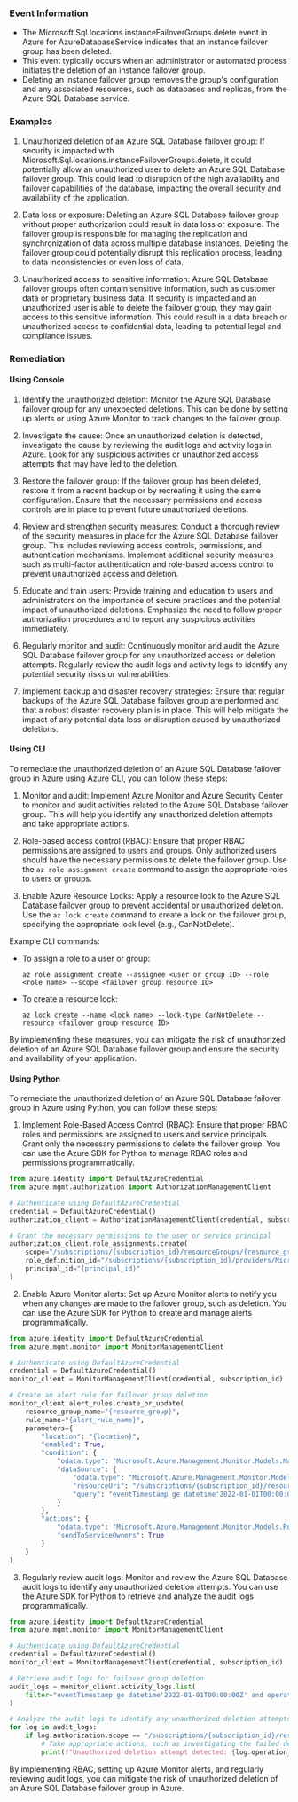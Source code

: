 
### Event Information

- The Microsoft.Sql.locations.instanceFailoverGroups.delete event in Azure for AzureDatabaseService indicates that an instance failover group has been deleted.
- This event typically occurs when an administrator or automated process initiates the deletion of an instance failover group.
- Deleting an instance failover group removes the group's configuration and any associated resources, such as databases and replicas, from the Azure SQL Database service.


### Examples

1. Unauthorized deletion of an Azure SQL Database failover group: If security is impacted with Microsoft.Sql.locations.instanceFailoverGroups.delete, it could potentially allow an unauthorized user to delete an Azure SQL Database failover group. This could lead to disruption of the high availability and failover capabilities of the database, impacting the overall security and availability of the application.

2. Data loss or exposure: Deleting an Azure SQL Database failover group without proper authorization could result in data loss or exposure. The failover group is responsible for managing the replication and synchronization of data across multiple database instances. Deleting the failover group could potentially disrupt this replication process, leading to data inconsistencies or even loss of data.

3. Unauthorized access to sensitive information: Azure SQL Database failover groups often contain sensitive information, such as customer data or proprietary business data. If security is impacted and an unauthorized user is able to delete the failover group, they may gain access to this sensitive information. This could result in a data breach or unauthorized access to confidential data, leading to potential legal and compliance issues.

### Remediation

#### Using Console

1. Identify the unauthorized deletion: Monitor the Azure SQL Database failover group for any unexpected deletions. This can be done by setting up alerts or using Azure Monitor to track changes to the failover group.

2. Investigate the cause: Once an unauthorized deletion is detected, investigate the cause by reviewing the audit logs and activity logs in Azure. Look for any suspicious activities or unauthorized access attempts that may have led to the deletion.

3. Restore the failover group: If the failover group has been deleted, restore it from a recent backup or by recreating it using the same configuration. Ensure that the necessary permissions and access controls are in place to prevent future unauthorized deletions.

4. Review and strengthen security measures: Conduct a thorough review of the security measures in place for the Azure SQL Database failover group. This includes reviewing access controls, permissions, and authentication mechanisms. Implement additional security measures such as multi-factor authentication and role-based access control to prevent unauthorized access and deletion.

5. Educate and train users: Provide training and education to users and administrators on the importance of secure practices and the potential impact of unauthorized deletions. Emphasize the need to follow proper authorization procedures and to report any suspicious activities immediately.

6. Regularly monitor and audit: Continuously monitor and audit the Azure SQL Database failover group for any unauthorized access or deletion attempts. Regularly review the audit logs and activity logs to identify any potential security risks or vulnerabilities.

7. Implement backup and disaster recovery strategies: Ensure that regular backups of the Azure SQL Database failover group are performed and that a robust disaster recovery plan is in place. This will help mitigate the impact of any potential data loss or disruption caused by unauthorized deletions.

#### Using CLI

To remediate the unauthorized deletion of an Azure SQL Database failover group in Azure using Azure CLI, you can follow these steps:

1. Monitor and audit: Implement Azure Monitor and Azure Security Center to monitor and audit activities related to the Azure SQL Database failover group. This will help you identify any unauthorized deletion attempts and take appropriate actions.

2. Role-based access control (RBAC): Ensure that proper RBAC permissions are assigned to users and groups. Only authorized users should have the necessary permissions to delete the failover group. Use the `az role assignment create` command to assign the appropriate roles to users or groups.

3. Enable Azure Resource Locks: Apply a resource lock to the Azure SQL Database failover group to prevent accidental or unauthorized deletion. Use the `az lock create` command to create a lock on the failover group, specifying the appropriate lock level (e.g., CanNotDelete).

Example CLI commands:

- To assign a role to a user or group:
  ```
  az role assignment create --assignee <user or group ID> --role <role name> --scope <failover group resource ID>
  ```

- To create a resource lock:
  ```
  az lock create --name <lock name> --lock-type CanNotDelete --resource <failover group resource ID>
  ```

By implementing these measures, you can mitigate the risk of unauthorized deletion of an Azure SQL Database failover group and ensure the security and availability of your application.

#### Using Python

To remediate the unauthorized deletion of an Azure SQL Database failover group in Azure using Python, you can follow these steps:

1. Implement Role-Based Access Control (RBAC): Ensure that proper RBAC roles and permissions are assigned to users and service principals. Grant only the necessary permissions to delete the failover group. You can use the Azure SDK for Python to manage RBAC roles and permissions programmatically.

```python
from azure.identity import DefaultAzureCredential
from azure.mgmt.authorization import AuthorizationManagementClient

# Authenticate using DefaultAzureCredential
credential = DefaultAzureCredential()
authorization_client = AuthorizationManagementClient(credential, subscription_id)

# Grant the necessary permissions to the user or service principal
authorization_client.role_assignments.create(
    scope="/subscriptions/{subscription_id}/resourceGroups/{resource_group}/providers/Microsoft.Sql/locations/{location}/instanceFailoverGroups/{failover_group}",
    role_definition_id="/subscriptions/{subscription_id}/providers/Microsoft.Authorization/roleDefinitions/{role_definition_id}",
    principal_id="{principal_id}"
)
```

2. Enable Azure Monitor alerts: Set up Azure Monitor alerts to notify you when any changes are made to the failover group, such as deletion. You can use the Azure SDK for Python to create and manage alerts programmatically.

```python
from azure.identity import DefaultAzureCredential
from azure.mgmt.monitor import MonitorManagementClient

# Authenticate using DefaultAzureCredential
credential = DefaultAzureCredential()
monitor_client = MonitorManagementClient(credential, subscription_id)

# Create an alert rule for failover group deletion
monitor_client.alert_rules.create_or_update(
    resource_group_name="{resource_group}",
    rule_name="{alert_rule_name}",
    parameters={
        "location": "{location}",
        "enabled": True,
        "condition": {
            "odata.type": "Microsoft.Azure.Management.Monitor.Models.ManagementEventRuleCondition",
            "dataSource": {
                "odata.type": "Microsoft.Azure.Management.Monitor.Models.RuleDataSource",
                "resourceUri": "/subscriptions/{subscription_id}/resourceGroups/{resource_group}/providers/Microsoft.Sql/locations/{location}/instanceFailoverGroups/{failover_group}",
                "query": "eventTimestamp ge datetime'2022-01-01T00:00:00Z' and operationName eq 'Microsoft.Sql/locations/instanceFailoverGroups/delete'"
            }
        },
        "actions": {
            "odata.type": "Microsoft.Azure.Management.Monitor.Models.RuleEmailAction",
            "sendToServiceOwners": True
        }
    }
)
```

3. Regularly review audit logs: Monitor and review the Azure SQL Database audit logs to identify any unauthorized deletion attempts. You can use the Azure SDK for Python to retrieve and analyze the audit logs programmatically.

```python
from azure.identity import DefaultAzureCredential
from azure.mgmt.monitor import MonitorManagementClient

# Authenticate using DefaultAzureCredential
credential = DefaultAzureCredential()
monitor_client = MonitorManagementClient(credential, subscription_id)

# Retrieve audit logs for failover group deletion
audit_logs = monitor_client.activity_logs.list(
    filter="eventTimestamp ge datetime'2022-01-01T00:00:00Z' and operationName eq 'Microsoft.Sql/locations/instanceFailoverGroups/delete'"
)

# Analyze the audit logs to identify any unauthorized deletion attempts
for log in audit_logs:
    if log.authorization.scope == "/subscriptions/{subscription_id}/resourceGroups/{resource_group}/providers/Microsoft.Sql/locations/{location}/instanceFailoverGroups/{failover_group}" and log.status.value == "Failed":
        # Take appropriate actions, such as investigating the failed deletion attempt
        print(f"Unauthorized deletion attempt detected: {log.operation_name}")
```

By implementing RBAC, setting up Azure Monitor alerts, and regularly reviewing audit logs, you can mitigate the risk of unauthorized deletion of an Azure SQL Database failover group in Azure.

